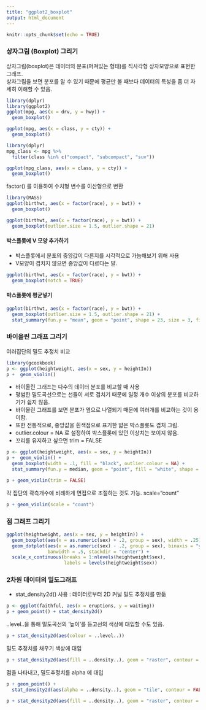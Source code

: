 ```yaml
---
title: "ggplot2_boxplot"
output: html_document
---
```


```r
knitr::opts_chunk$set(echo = TRUE)
```

### 상자그림 (Boxplot) 그리기

상자그림(boxplot)은 데이터의 분포(퍼져있는 형태)를 직사각형 상자모양으로 표현한 그래프.\
상자그림을 보면 분포를 알 수 있기 때문에 평균만 볼 때보다 데이터의 특성을 좀 더 자세히 이해할 수 있음. \

```r
library(dplyr)
library(ggplot2)
ggplot(mpg, aes(x = drv, y = hwy)) +
  geom_boxplot()
```

```r
ggplot(mpg, aes(x = class, y = cty)) +
  geom_boxplot()
```

```r
library(dplyr)
mpg_class <- mpg %>% 
  filter(class %in% c("compact", "subcompact", "suv"))

ggplot(mpg_class, aes(x = class, y = cty)) +
  geom_boxplot()  
```

factor() 를 이용하여 수치형 변수를 이산형으로 변환
```r
library(MASS)
ggplot(birthwt, aes(x = factor(race), y = bwt)) +
  geom_boxplot()
```

```r
ggplot(birthwt, aes(x = factor(race), y = bwt)) +
  geom_boxplot(outlier.size = 1.5, outlier.shape = 21)
```

#### 박스플롯에 V 모양 추가하기
- 박스플롯에서 분포의 중앙값이 다른지를 시각적으로 가늠해보기 위해 사용
- V모양이 겹치지 않으면 중앙값이 다르다는 말.

```r
ggplot(birthwt, aes(x = factor(race), y = bwt)) +
  geom_boxplot(notch = TRUE)
```

#### 박스플롯에 평균넣기

```r
ggplot(birthwt, aes(x = factor(race), y = bwt)) +
  geom_boxplot(outlier.size = 1.5, outlier.shape = 21) +
  stat_summary(fun.y = "mean", geom = "point", shape = 23, size = 3, fill = "red")
```

### 바이올린 그래프 그리기

여러집단의 밀도 추정치 비교

```r
library(gcookbook)
p <- ggplot(heightweight, aes(x = sex, y = heightIn)) 
p +  geom_violin()
```

- 바이올린 그래프는 다수의 데이터 분포를 비교할 때 사용
- 평범한 밀도곡선으로는 선들이 서로 겹치기 때문에 일정 개수 이상의 분포를 비교하기가 쉽지 않음.
- 바이올린 그래프를 보면 분포가 옆으로 나열되기 때문에 여러개를 비교하는 것이 용이함. 
- 또한 전통적으로, 중앙값을 흰색점으로 표기한 얇은 박스플롯도 겹처 그림.
- outlier.colour = NA 로 설정하여 박스플롯에 있던 이상치는 보이지 않음.
- 꼬리를 유지하고 싶으면 trim = FALSE

```r
p <- ggplot(heightweight, aes(x = sex, y = heightIn)) 
p +  geom_violin() +
  geom_boxplot(width = .1, fill = "black", outlier.colour = NA) +
  stat_summary(fun.y = median, geom = "point", fill = "white", shape = 21, size = 2.5)
```

```r
p + geom_violin(trim = FALSE)
```

각 집단의 곽측개수에 비례하게 면접으로 조절하는 것도 가능. scale="count"

```r
p + geom_violin(scale = "count")
```

### 점 그래프 그리기

```r
ggplot(heightweight, aes(x = sex, y = heightIn)) +
  geom_boxplot(aes(x = as.numeric(sex) + .2, group = sex), width = .25) +
  geom_dotplot(aes(x = as.numeric(sex) - .2, group = sex), binaxis = "y",
               banwidth = .5, stackdir = "center") +
  scale_x_continuous(breaks = 1:nlevels(heightweight$sex),
                     labels = levels(heightweight$sex))
```

### 2차원 데이터의 밀도그래프

- stat_density2d() 사용 : 데이터로부터 2D 커널 밀도 추정치를 만듦

```r
p <- ggplot(faithful, aes(x = eruptions, y = waiting))
p + geom_point() + stat_density2d()
```

..level..을 통해 밀도곡선의 '높이'를 등고선의 색상에 대입할 수도 있음. 

```r
p + stat_density2d(aes(colour = ..level..))
```

밀도 추정치를 채우기 색상에 대입

```r
p + stat_density2d(aes(fill = ..density..), geom = "raster", contour = FALSE)
```

점을 나타내고, 밀도추정치를 alpha 에 대입

```r
p + geom_point() +
  stat_density2d(aes(alpha = ..density..), geom = "tile", contour = FALSE)
```


```r
p + stat_density2d(aes(fill = ..density..), geom = "raster", contour = FALSE, h = c(.5, 5))
```

